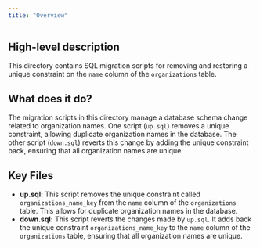 ```yaml
---
title: "Overview"
---
```


## High-level description
This directory contains SQL migration scripts for removing and restoring a unique constraint on the `name` column of the `organizations` table. 

## What does it do?
The migration scripts in this directory manage a database schema change related to organization names. One script (`up.sql`) removes a unique constraint, allowing duplicate organization names in the database. The other script (`down.sql`) reverts this change by adding the unique constraint back, ensuring that all organization names are unique.

## Key Files
- **up.sql:** This script removes the unique constraint called `organizations_name_key` from the `name` column of the `organizations` table. This allows for duplicate organization names in the database.
- **down.sql:** This script reverts the changes made by `up.sql`. It adds back the unique constraint `organizations_name_key` to the `name` column of the `organizations` table, ensuring that all organization names are unique. 
